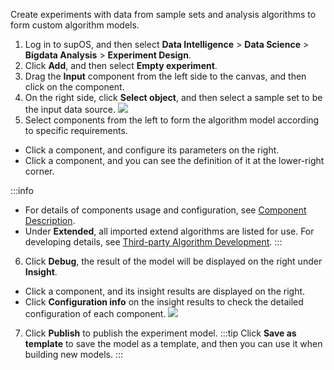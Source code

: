 
Create experiments with data from sample sets and analysis algorithms to form custom algorithm models.
1. Log in to supOS, and then select **Data Intelligence** > **Data Science** > **Bigdata Analysis** > **Experiment Design**.
2. Click **Add**, and then select **Empty experiment**.
3. Drag the **Input** component from the left side to the canvas, and then click on the component.
4. On the right side, click **Select object**, and then select a sample set to be the input data source.
![](https://wordpressfreezonex.oss-accelerate.aliyuncs.com/supBD/5.png)
5. Select components from the left to form the algorithm model according to specific requirements.
- Click a component, and configure its parameters on the right.
- Click a component, and you can see the definition of it at the lower-right corner.

:::info
- For details of components usage and configuration, see <a href="Component Description">Component Description</a>.
- Under **Extended**, all imported extend algorithms are listed for use. For developing details, see <a href="../../category/third-party-algorithm">Third-party Algorithm Development</a>.
:::
6. Click **Debug**, the result of the model will be displayed on the right under **Insight**.
- Click a component, and its insight results are displayed on the right.
- Click **Configuration info** on the insight results to check the detailed configuration of each component.
![](https://wordpressfreezonex.oss-accelerate.aliyuncs.com/supBD/6.png)

7. Click **Publish** to publish the experiment model.
:::tip
Click **Save as template** to save the model as a template, and then you can use it when building new models.
:::